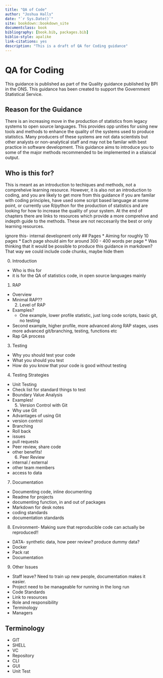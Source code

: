```yaml
--- 
title: "QA of Code"
author: "Joshua Halls"
date: "`r Sys.Date()`"
site: bookdown::bookdown_site
documentclass: book
bibliography: [book.bib, packages.bib]
biblio-style: apalike
link-citations: yes
description: "This is a draft of QA for Coding guidance"
---
```

 
# QA for Coding 
  
This guidance is published as part of the Quality guidance published by BPI in the ONS. This guidance has been created to support the Government Statistical Service. 

## Reason for the Guidance

There is an increasing move in the production of statistics from legacy systems to open source languages. This provides opp unities for using new tools and methods to enhance the quality of the systems used to produce statistics. Many producers of these systems are not data scientists but other analysts or non-analytical staff and may not be familar with best practice in software development. This guidance aims to introduce you to some of the major methods recommended to be implemented in a stiaiscal output. 

## Who is this for?

This is meant as an introduction to techiques and methods, not a compreheive learning resource. However, it is also not an introduction to coding, and you are likely to get more from this guidance if you are familar with coding principles, have used some script based language at some point, or currently use R/python for the production of statistics and are looking for how to increase the quality of your system. At the end of chapters there are links to resources which provide a more comprehive and indepth guide to the methods. These are not neccesarily the best or only learning resources.  


ignore this- internal developnent only
##  Pages
* Aiming for roughly 10 pages
* Each page should aim for around 300 - 400 words per page
* Was thinking that it would be possible to produce this guidance in markdown? That way we could include code chunks, maybe hide them

0. Introduction
- Who is this for
- it is for the QA of statistics code, in open source languages mainly
1. RAP
- Overview
- Minimal RAP??
  2. Level of RAP
- Examples?
  - One example, lower profile statistic, just long code scripts, basic git, no testing
- Second example, higher profile, more advanced along RAP stages, uses more advanced git/branching, testing, functions etc
- Rap QA process
3. Testing
- Why you should test your code
- What you should you test
- How do you know that your code is good without testing
4. Testing Strategies
- Unit Testing
- Check list for standard things to test
- Boundary Value Analysis
- Examples!
  5. Version Control with Git
- Why use Git
- Advantages of using Git
- version control
- Branching
- Roll back
- issues
- pull requests
- Peer review, share code
- other benefits!
  6. Peer Review
- internal / external
- other team members
- access to data
7. Documentation
- Documenting code, inline documenting
- Readme for projects
- documenting function, in and out of packages
- Markdown for desk notes
- coding standards
- documentation standards
8. Environment- Making sure that reproducible code can actually be reproduced!!
  - DATA- synthetic data, how peer review? produce dummy data?
  - Docker
- Pack rat
- Documentation
9. Other Issues
-	Staff leave? Need to train up new people, documentation makes it easier.
-	Project need to be manageable for running in the long run
- Code Standards
- Link to resources
- Role and responsibility
- Terminology
- Managers


## Terminology

* GIT
* SHELL
* VC
* Repository
* CLI
* GUI
* Unit Test

